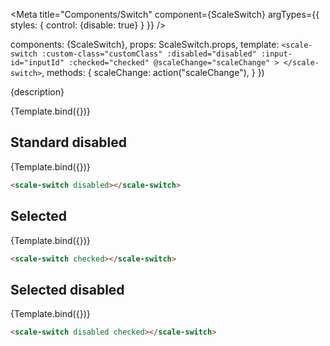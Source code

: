 
<Meta
  title="Components/Switch"
  component={ScaleSwitch}
  argTypes={{
    styles: {
      control: {disable: true}
    }
  }}
/>

  components: {ScaleSwitch},
  props: ScaleSwitch.props,
  template: `
    <scale-switch
      :custom-class="customClass"
      :disabled="disabled"
      :input-id="inputId"
      :checked="checked"
      @scaleChange="scaleChange"
    >
    </scale-switch>
  `,
   methods: {
     scaleChange: action("scaleChange"),
   }
})

<Description>{description}</Description>

<Preview withSource="none">
  <Story
    name="Standard"
  >
    {Template.bind({})}
  </Story>
</Preview>

<Props story="Standard"/>


## Standard disabled

<Preview withSource="none">
  <Story
    name="Standard disabled"
    args={{
      disabled: true,
    }}
  >
    {Template.bind({})}
  </Story>
</Preview>

```html
<scale-switch disabled></scale-switch>
```


## Selected

<Preview withSource="none">
  <Story
    name="Selected"
    args={{
      checked: true,
    }}
  >
    {Template.bind({})}
  </Story>
</Preview>

```html
<scale-switch checked></scale-switch>
```


## Selected disabled

<Preview withSource="none">
    <Story
      name="Selected disabled"
      args={{
        disabled: true,
        checked: true,
      }}
    >
      {Template.bind({})}
    </Story>
</Preview>

```html
<scale-switch disabled checked></scale-switch>
```
